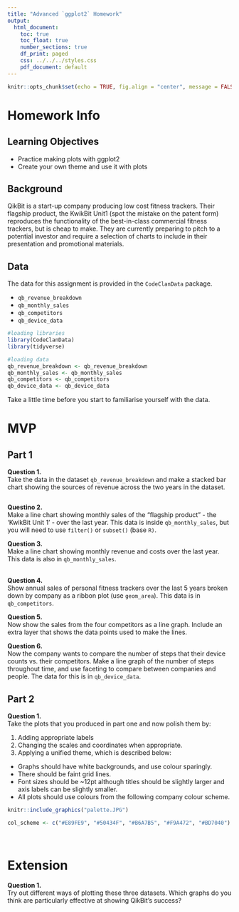 ```yaml
---
title: "Advanced `ggplot2` Homework"
output:
  html_document:
    toc: true
    toc_float: true
    number_sections: true
    df_print: paged
    css: ../../../styles.css
    pdf_document: default
---
```

  
```r
knitr::opts_chunk$set(echo = TRUE, fig.align = "center", message = FALSE)
```

# Homework Info

## Learning Objectives<br>

* Practice making plots with ggplot2
* Create your own theme and use it with plots

## Background

QikBit is a start-up company producing low cost fitness trackers. Their flagship product, the KwikBit Unit1 (spot the mistake on the patent form) reproduces the functionality of the best-in-class commercial fitness trackers, but is cheap to make.  They are currently preparing to pitch to a potential investor and require a selection of charts to include in their presentation and promotional materials.

## Data

The data for this assignment is provided in the `CodeClanData` package.

* `qb_revenue_breakdown`
* `qb_monthly_sales`
* `qb_competitors`
* `qb_device_data`

```r
#loading libraries
library(CodeClanData)
library(tidyverse)

#loading data
qb_revenue_breakdown <- qb_revenue_breakdown
qb_monthly_sales <- qb_monthly_sales
qb_competitors <- qb_competitors
qb_device_data <- qb_device_data
```

Take a little time before you start to familiarise yourself with the data.

# MVP

## Part 1

**Question 1.**  
Take the data in the dataset `qb_revenue_breakdown` and make a stacked bar chart showing the sources of revenue across the two years in the dataset.
<br>

```r

```


**Questino 2.**  
Make a line chart showing monthly sales of the "flagship product" - the 'KwikBit Unit 1' - over the last year. This data is inside `qb_monthly_sales`, but you will need to use `filter()` or `subset()` (base `R)`.
<br>

**Question 3.**  
Make a line chart showing monthly revenue and costs over the last year. This data is also in `qb_monthly_sales`.								
<br>

**Question 4.**  
Show annual sales of personal fitness trackers over the last 5 years broken down by company as a ribbon plot (use `geom_area`). This data is in `qb_competitors`.
<br>

**Question 5.**  
Now show the sales from the four competitors as a line graph. Include an extra layer that shows the data points used to make the lines.
<br>

**Question 6.**  
Now the company wants to compare the number of steps that their device counts vs. their competitors. Make a line graph of the number of steps throughout time, and use faceting to compare between companies and people. The data for this is in `qb_device_data`.
<br>

## Part 2 

**Question 1.**  
Take the plots that you produced in part one and now polish them by:

1. Adding appropriate labels
2. Changing the scales and coordinates when appropriate.
3. Applying a unified theme, which is described below:
  * Graphs should have white backgrounds, and use colour sparingly.
  * There should be faint grid lines.
  * Font sizes should be ~12pt although titles should be slightly larger and axis labels can be slightly smaller. 
  * All plots should use colours from the following company colour scheme.

```r
knitr::include_graphics("palette.JPG")
```

```r
col_scheme <- c("#E89FE9", "#50434F", "#B6A7B5", "#F9A472", "#BD7040")
```
<br>

# Extension

**Question 1.**  
Try out different ways of plotting these three datasets. Which graphs do you think are particularly effective at showing QikBit's success?
<br>
